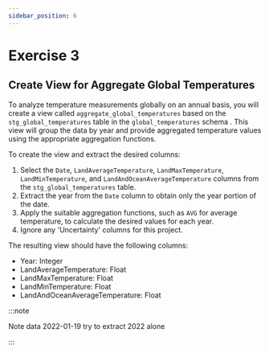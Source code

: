 ```yaml
---
sidebar_position: 6
---
```


# Exercise 3 

## Create View for Aggregate Global Temperatures

To analyze temperature measurements globally on an annual basis, you will create a view called `aggregate_global_temperatures` based on the `stg_global_temperatures` table in the `global_temperatures` schema . This view will group the data by year and provide aggregated temperature values using the appropriate aggregation functions.

To create the view and extract the desired columns:

1. Select the `Date`, `LandAverageTemperature`, `LandMaxTemperature`, `LandMinTemperature`, and `LandAndOceanAverageTemperature` columns from the `stg_global_temperatures` table.
2. Extract the year from the `Date` column to obtain only the year portion of the date.
3. Apply the suitable aggregation functions, such as `AVG` for average temperature, to calculate the desired values for each year.
4. Ignore any 'Uncertainty' columns for this project.

The resulting view should have the following columns:

- Year: Integer
- LandAverageTemperature: Float
- LandMaxTemperature: Float
- LandMinTemperature: Float
- LandAndOceanAverageTemperature: Float


:::note

Note data 2022-01-19 try to extract 2022 alone

:::



